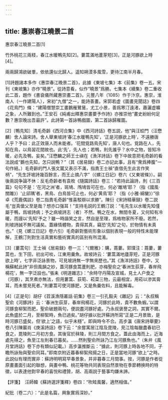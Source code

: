 ```yaml
---
---
---
```

title: 惠崇春江曉景二首
---



惠崇春江曉景二首[1]


竹外桃花三兩枝，春江水暖鴨先知[2]。蔞蒿滿地蘆芽短[3]，正是河豚欲上時[4]。

兩兩歸鴻欲破羣，依依還似北歸人。遥知朔漠多風雪，更待江南半月春。

[1]詩題諸本多作《惠崇春江晚景二首》，此據《東坡七集》本《前集》卷一五。宋刊《東坡集》亦作“曉景”。從詩意看，似作“曉景”爲勝。七集本《續集》卷二重收此二首，題作《書袞儀所藏惠崇畫二首》。元豐八年（1085）作于汴京。惠崇，淮南人（一作建陽人），宋初“九僧”之一，能詩善畫。宋郭若虚《圖畫見聞誌》卷四《花鳥門》條：“建陽僧慧崇工畫鵝雁鷺鶿，尤工小景，善爲寒汀遠渚，蕭灑虚曠之象，人所難到也。”王安石《純甫出釋惠崇畫要予作詩》亦推崇他“畫史紛紛何足數？惠崇晚出吾最許”。此詩第一首詠鴨戲圖，第二首詠歸雁圖。

[2]〔鴨先知〕清毛奇齡《西河合集》中《西河詩話》卷五説，他“與汪蛟門（汪懋麟）舍人論宋詩。舍人舉東坡詩‘春江水暖鴨先知’，‘正是河豚欲上時’，不遠勝唐人乎？予曰：此正效唐人而未能者。‘花間覓路鳥先知’，唐人句也。覓路在人，先知在鳥，以鳥習花間故也。此‘先’，先人也；若鴨，則先誰乎？水中之物，皆知冷暖，必先及鴨，妄矣。”汪懋麟之師王士禛在《漁洋詩話》卷下中故意把毛奇齡的看法説成“鵝也先知，怎只説鴨？”（其《居易録》卷二亦記此事，且有“衆爲捧腹”一句作結。）毛奇齡的門人張文檒又表示不滿，指責王士禎“直借先生此言作笑柄”，“先生評坡詩幾百餘言，而王止摘八字”（《螺江日記》卷六《又東坡條》）。嗣後兩説争論不休：反毛奇齡者有袁枚《隨園詩話》卷三：“若持此論詩，則《三百篇》句句不是：‘在河之洲’者，斑鳩、鳲鳩皆可在也，何必‘雎鳩’耶？（指《國風·關雎》）‘止邱隅’者，黑鳥、白鳥皆可止也，何必‘黄鳥’耶？（指《小雅·綿蠻》）”徐卓《荒鹿偶談》卷二指責毛奇齡“惟喜駁辯以求勝”。陳衍《宋詩精華録》卷二説毛“豈真傖父至是哉？想亦口强耳！”支持毛説的王鶴汀説：“毛先生以水暖先知僅屬于鴨，爲坡詩病；予之病坡詩志（者）不然。鴨之在水，無間冬夏，又何知有冷暖，而謾以‘先知’予之？雖一時諧笑之言，然自是至理，爲格物家所不廢。若然，則坡詩誠不無可議矣。蓋緣情體物，貴得其真，竊恐‘先知’之句，於物情有未真也。”（見《螺江日記》卷六引）毛奇齡對藝術形象以個别表現一般的特性未能理解，王鶴汀則對生活真實和藝術實真的區别有所混淆。

[3]〔蔞蒿句〕王士禎《居易録》卷一三：“《爾雅》：購，蔏蔞。郭璞注：蔏蔞，蔞蒿也，生下田，初出可啖，江東用羹魚。故坡詩云：‘蔞蒿滿地廬芽短，正是河豚欲上時’，七字非泛詠景物，可見坡詩無一字無來歷也。”其《漁洋詩話》卷中，又稱蘇軾此詩“非但風韻之妙，蓋河豚食蒿蘆則肥，亦梅聖俞之‘春洲生荻芽，春岸飛楊花’，無一字泛設也。”張耒《明道雜志》：“余時守丹陽及宣城，見土人户食之（河豚），其烹煮亦無法，但用蔞蒿、荻筍、菘菜三物，云最相宜，用菘以滲其膏耳，而未嘗見死者。”則蔞蒿可使河豚肥，又是魚羹佐料，且能解毒。

[4]〔正是句〕胡仔《苕溪漁隱叢話·前集》卷三一引孔毅夫《雜記》云：“永叔稱聖俞《河豚詩》云：‘春洲生荻芽，春岸飛楊花，河豚於此時，貴不數魚蝦。’以謂河豚食柳絮而肥，聖俞破題兩句，便説盡河豚好處。乃永叔褒譽之詞，其實不爾。此魚盛於二月，至柳絮時，魚已過矣。”胡仔據以批評蘇詩所寫“正是二月景致，是時河豚已盛矣，但‘欲上’之語，似乎未穩”。即與時令不合。高步瀛《唐宋詩舉要》卷八引陳巖肖《庚溪詩話》卷下云：“余嘗寓居江陰及毘陵，見江陰每臘盡春初已食之，毘陵則二月初方食。其後官於秣陵，則三月間方食之。蓋此由海而上，近海處先得之，魚至江左則春已暮矣。……然則聖俞所詠乃江左河豚魚也。”（朱弁《風月堂詩話》卷下亦有類似記載。）高步瀛推斷云：“據此，則河豚上時各地不同，子瞻所詠殆與聖俞同耳。”即南京附近暮春柳絮飛揚之日，正是當地河豚“欲上”之時。此説似有理而實非：蘇詩明明寫早春景象，并非暮春三月間事。按，河豚是作者從原畫畫面引起的聯想，與畫中鴨、桃花等物共同表現自然景物在季節轉换時的特徵，以表達他對早春的喜悦和禮贊，胡、高兩説于藝事均嫌未諦。

【評箋】　汪師韓《蘇詩選評箋釋》卷四：“吹畦風馨，適然相值。”

紀批（卷二六）：“此是名篇，興象實爲深妙。”